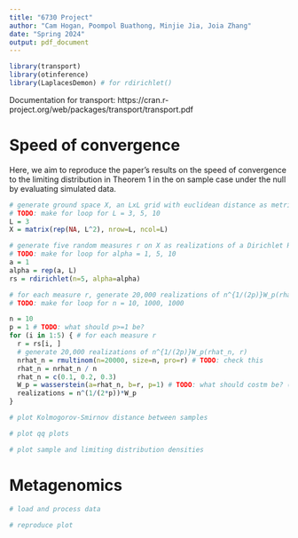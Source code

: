 ```yaml
---
title: "6730 Project"
author: "Cam Hogan, Poompol Buathong, Minjie Jia, Joia Zhang"
date: "Spring 2024"
output: pdf_document
---
```


```r
library(transport)
library(otinference)
library(LaplacesDemon) # for rdirichlet()
```

Documentation for transport: https://cran.r-project.org/web/packages/transport/transport.pdf

# Speed of convergence

Here, we aim to reproduce the paper's results on the speed of convergence to the limiting distribution in Theorem 1 in the on sample case under the null by evaluating simulated data.

```r
# generate ground space X, an LxL grid with euclidean distance as metric
# TODO: make for loop for L = 3, 5, 10
L = 3
X = matrix(rep(NA, L^2), nrow=L, ncol=L)

# generate five random measures r on X as realizations of a Dirichlet RV with concentration parameter alpha = (alpha, ..., alpha) \in R^{LxL}
# TODO: make for loop for alpha = 1, 5, 10
a = 1
alpha = rep(a, L)
rs = rdirichlet(n=5, alpha=alpha)

# for each measure r, generate 20,000 realizations of n^{1/(2p)}W_p(rhat_n, r) with n*rhat_n ~ Multinom(r) for n = 10, 1000, 1000 and of the limiting distribution in Thm 1
# TODO: make for loop for n = 10, 1000, 1000

n = 10
p = 1 # TODO: what should p>=1 be?
for (i in 1:5) { # for each measure r
  r = rs[i, ]
  # generate 20,000 realizations of n^{1/(2p)}W_p(rhat_n, r)
  nrhat_n = rmultinom(n=20000, size=n, pro=r) # TODO: check this
  rhat_n = nrhat_n / n
  rhat_n = c(0.1, 0.2, 0.3)
  W_p = wasserstein(a=rhat_n, b=r, p=1) # TODO: what should costm be? (argument for the matrix of costs between the support points of the measures)
  realizations = n^(1/(2*p))*W_p
}

# plot Kolmogorov-Smirnov distance between samples

# plot qq plots

# plot sample and limiting distribution densities
```

# Metagenomics

```r
# load and process data

# reproduce plot
```




